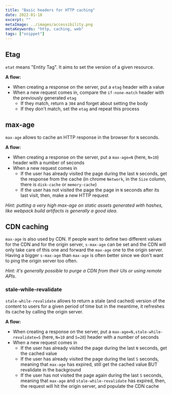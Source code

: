 ```yaml
---
title: "Basic headers for HTTP caching"
date: 2022-01-18
excerpt: ""
metaImage: ../images/accessibility.png
metaKeywords: "http, caching, web"
tags: ["snippet"]
---
```


## Etag

`etat` means "Entity Tag". It aims to set the version of a given resource.

**A flow:**

- When creating a response on the server, put a `etag` header with a value
- When a new request comes in, compare the `if-none-match` header with the previously generated `etag`
  - If they match, return a `304` and forget about setting the body
  - If they don't match, set the `etag` and repeat this process


## max-age

`max-age` allows to cache an HTTP response in the browser for `N` seconds.

**A flow:**

- When creating a response on the server, put a `max-age=N` (here, `N=10`) header with a number of seconds
- When a new request comes in
  - If the user has already visited the page during the last `N` seconds, get the response from the cache (in chrome `Network`, in the `Size` column, there is `disk-cache` or `memory-cache`)
  - If the user has not visited the page the page in `N` seconds after its last visit, then, make a new HTTP request

*Hint: putting a very high max-age on static assets generated with hashes, like webpack build artifacts is generally a good idea*.

## CDN caching

`max-age` is also used by CDN. If people want to define two different values for the CDN and for the origin server, `s-max-age` can be set and the CDN will only take care of this one and forward the `max-age` one to the origin server.
Having a bigger `s-max-age` than `max-age` is often better since we don't want to ping the origin server too often.

*Hint: it's generally possible to purge a CDN from their UIs or using remote APIs*.

### stale-while-revalidate

`stale-while-revalidate` allows to return a stale (and cached) version of the content to users for a given period of time but in the meantime, it refreshes its cache by calling the origin server.

**A flow:**

- When creating a response on the server, put a `max-age=N,stale-while-revalidate=S` (here, `N=10` and `S=20`) header with a number of seconds
- When a new request comes in
  - If the user has already visited the page during the last `N` seconds, get the cached value
  - If the user has already visited the page during the last `S` seconds, meaning that `max-age` has expired, still get the cached value BUT revalidate in the background
  - If the user has not visited the page again during the last `S` seconds, meaning that `max-age` and `stale-while-revalidate` has expired, then, the request will hit the origin server, and populate the CDN cache